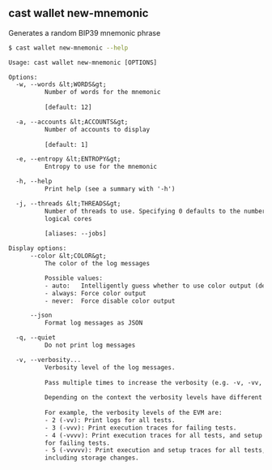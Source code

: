 ## cast wallet new-mnemonic

Generates a random BIP39 mnemonic phrase

```bash
$ cast wallet new-mnemonic --help
```

```txt
Usage: cast wallet new-mnemonic [OPTIONS]

Options:
  -w, --words &lt;WORDS&gt;
          Number of words for the mnemonic
          
          [default: 12]

  -a, --accounts &lt;ACCOUNTS&gt;
          Number of accounts to display
          
          [default: 1]

  -e, --entropy &lt;ENTROPY&gt;
          Entropy to use for the mnemonic

  -h, --help
          Print help (see a summary with '-h')

  -j, --threads &lt;THREADS&gt;
          Number of threads to use. Specifying 0 defaults to the number of
          logical cores
          
          [aliases: --jobs]

Display options:
      --color &lt;COLOR&gt;
          The color of the log messages

          Possible values:
          - auto:   Intelligently guess whether to use color output (default)
          - always: Force color output
          - never:  Force disable color output

      --json
          Format log messages as JSON

  -q, --quiet
          Do not print log messages

  -v, --verbosity...
          Verbosity level of the log messages.
          
          Pass multiple times to increase the verbosity (e.g. -v, -vv, -vvv).
          
          Depending on the context the verbosity levels have different meanings.
          
          For example, the verbosity levels of the EVM are:
          - 2 (-vv): Print logs for all tests.
          - 3 (-vvv): Print execution traces for failing tests.
          - 4 (-vvvv): Print execution traces for all tests, and setup traces
          for failing tests.
          - 5 (-vvvvv): Print execution and setup traces for all tests,
          including storage changes.
```